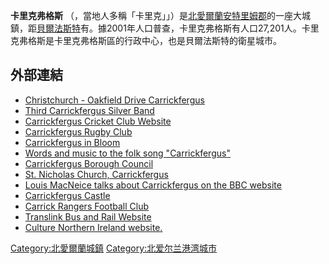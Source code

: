 {{About|卡里克弗格斯城鎮|歌曲|卡里克弗格斯 (歌曲)}}
{{coord|54.716|-5.809|display=title}}
{{Infobox UK place
  |official_name=    Carrickfergus
  |irish_name=       Carraig Fhearghais
  |scots_name=       Carrick {{noitalic|或}} Craigfergus
  |map_type=          Northern Ireland
  |coordinates = {{coord|54.716|-5.809|display=inline}}
  |population = 27,903
  |population_ref = <small>（[[2011年英國人口普查|2011年人口普查]]）</small>
  |irish_grid_reference=
  |unitary_northern_ireland= {{link-en|中部與東部安特里姆行政區議會|Mid and East Antrim Borough Council|中部與東部安特里姆區}}
  |country=           北愛爾蘭
  |post_town=         CARRICKFERGUS
  |postcode_area=     BT
  |postcode_district= BT38
  |dial_code=         028
  |constituency_ni_assembly= {{link-en|東安特里姆 (立法機構選區)|East Antrim (Assembly constituency)|東安特里姆}}
  |constituency_westminster= [[東安特里姆_(英國國會選區)|東安特里姆]]
  |lieutenancy_northern_ireland= [[安特里姆郡|安特里姆郡]]
  |belfast_distance=  {{convert|11|mi|km}}
  |static_image_name = Carrickfergus Castle, reflections at sunset - geograph.org.uk - 1098306.jpg
  |static_image_caption= {{link-en|卡里克弗格斯城堡|Carrickfergus Castle}}
}}
'''卡里克弗格斯''' （{{lang-en|Carrickfergus}}，當地人多稱「卡里克」{{lang-en|Carrick}}」）是[[北愛爾蘭|北愛爾蘭]][[安特里姆郡|安特里姆郡]]的一座大城鎮，距[[貝爾法斯特|貝爾法斯特]]有{{convert|11|mi|km}}。據2001年人口普查，卡里克弗格斯有人口27,201人。卡里克弗格斯是卡里克弗格斯區的行政中心，也是貝爾法斯特的衛星城市。

==外部連結==
{{Commons category|Carrickfergus}}
* [http://www.christchurch.uk.com Christchurch - Oakfield Drive Carrickfergus] {{Wayback|url=http://www.christchurch.uk.com/ |date=20181002122126 }}
* [http://www.thirdcarrickband.co.uk Third Carrickfergus Silver Band] {{Wayback|url=http://www.thirdcarrickband.co.uk/ |date=20201206143054 }}
* [http://www.carrickferguscricket.org Carrickfergus Cricket Club Website] {{Wayback|url=http://www.carrickferguscricket.org/ |date=20201123163324 }}
* [http://www.carrickrfc.co.uk Carrickfergus Rugby Club] {{Wayback|url=http://www.carrickrfc.co.uk/ |date=20201201020556 }}
* [https://web.archive.org/web/20181004200931/http://www.carrickfergusinbloom.org/ Carrickfergus in Bloom]
* [http://www.molwert.de/Lieder/Carrickfergus.htm Words and music to the folk song "Carrickfergus"] {{Wayback|url=http://www.molwert.de/Lieder/Carrickfergus.htm |date=20200115091748 }}
* [http://www.carrickfergus.org Carrickfergus Borough Council]{{Wayback|url=http://www.carrickfergus.org/ |date=19980207153547 }}
* [http://www.saintnicholas.org.uk St. Nicholas Church, Carrickfergus]{{Wayback|url=http://www.saintnicholas.org.uk/ |date=20051024092722 }}
* [http://www.bbc.co.uk/northernireland/learning/getwritingni/ram/macneice_carrickfergus.ram Louis MacNeice talks about Carrickfergus on the [[BBC|BBC]] website] {{Wayback|url=http://www.bbc.co.uk/northernireland/learning/getwritingni/ram/macneice_carrickfergus.ram |date=20181123164906 }}
* [https://web.archive.org/web/20080628225022/http://www.ehsni.gov.uk/carrick.shtml Carrickfergus Castle]
* [http://www.carrickrangers.co.uk/ Carrick Rangers Football Club] {{Wayback|url=http://www.carrickrangers.co.uk/ |date=20201211090106 }}
* [http://www.translink.co.uk/ Translink Bus and Rail Website] {{Wayback|url=http://www.translink.co.uk/ |date=20210224083520 }}
* [https://web.archive.org/web/20070927204436/http://www.culturenorthernireland.org/town_Home.aspx?co=16&to=323&ca=0&sca=0&navID=1 Culture Northern Ireland website.]
[[Category:北愛爾蘭城鎮|Category:北愛爾蘭城鎮]]
[[Category:北爱尔兰港湾城市|Category:北爱尔兰港湾城市]]